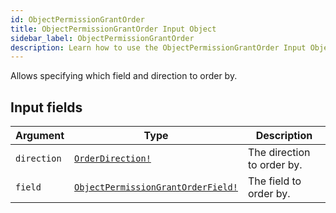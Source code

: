 ```yaml
---
id: ObjectPermissionGrantOrder
title: ObjectPermissionGrantOrder Input Object
sidebar_label: ObjectPermissionGrantOrder
description: Learn how to use the ObjectPermissionGrantOrder Input Object for Builder's API.
---
```


Allows specifying which field and direction to order by.

## Input fields

| Argument    | Type                                                                                      | Description                |
| ----------- | ----------------------------------------------------------------------------------------- | -------------------------- |
| `direction` | [`OrderDirection!`](/self-managed/composer/builder/api/schema/enum/OrderDirection.mdx)                                   | The direction to order by. |
| `field`     | [`ObjectPermissionGrantOrderField!`](/self-managed/composer/builder/api/schema/enum/ObjectPermissionGrantOrderField.mdx) | The field to order by.     |

